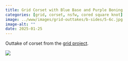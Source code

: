 ```yaml
---
title: Grid Corset with Blue Base and Purple Boning
categories: [grid, corset, nsfw, cored square knot]
image: ../www/images/grid-outtakes/b-sides/5-6c.jpg
image-alt: ""
date: 2025-01-25
---
```


Outtake of corset from the [grid project](/posts/2025-01-27_grid-project.html).

![](../www/images/grid-outtakes/b-sides/5-6c.jpg)

